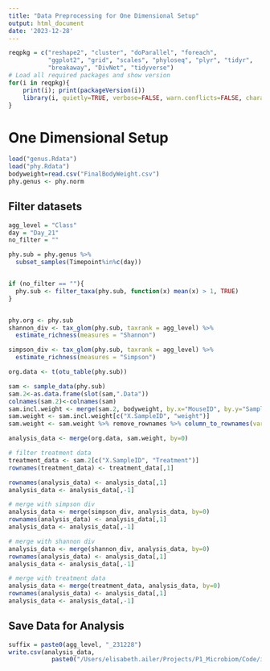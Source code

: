 ```yaml
---
title: "Data Preprocessing for One Dimensional Setup"
output: html_document
date: '2023-12-28'
---
```



```r
reqpkg = c("reshape2", "cluster", "doParallel", "foreach", 
           "ggplot2", "grid", "scales", "phyloseq", "plyr", "tidyr", 
           "breakaway", "DivNet", "tidyverse")
# Load all required packages and show version
for(i in reqpkg){
	print(i); print(packageVersion(i))
	library(i, quietly=TRUE, verbose=FALSE, warn.conflicts=FALSE, character.only=TRUE)
}
```

# One Dimensional Setup

```r
load("genus.Rdata")
load("phy.Rdata")
bodyweight=read.csv("FinalBodyWeight.csv")
phy.genus <- phy.norm

```

## Filter datasets

```r

agg_level = "Class"
day = "Day_21"
no_filter = ""

phy.sub = phy.genus %>%
  subset_samples(Timepoint%in%c(day)) 


if (no_filter == ""){
  phy.sub <- filter_taxa(phy.sub, function(x) mean(x) > 1, TRUE)
}


phy.org <- phy.sub
shannon_div <- tax_glom(phy.sub, taxrank = agg_level) %>%
  estimate_richness(measures = "Shannon")

simpson_div <- tax_glom(phy.sub, taxrank = agg_level) %>%
  estimate_richness(measures = "Simpson")
```


```r
org.data <- t(otu_table(phy.sub))

sam <- sample_data(phy.sub)
sam.2<-as.data.frame(slot(sam,".Data"))
colnames(sam.2)<-colnames(sam)
sam.incl.weight <- merge(sam.2, bodyweight, by.x="MouseID", by.y="Sample.ID")
sam.weight <- sam.incl.weight[c("X.SampleID", "weight")]
sam.weight <- sam.weight %>% remove_rownames %>% column_to_rownames(var="X.SampleID")

analysis_data <- merge(org.data, sam.weight, by=0)

# filter treatment data
treatment_data <- sam.2[c("X.SampleID", "Treatment")]
rownames(treatment_data) <- treatment_data[,1]

rownames(analysis_data) <- analysis_data[,1]
analysis_data <- analysis_data[,-1]

# merge with simpson div
analysis_data <- merge(simpson_div, analysis_data, by=0)
rownames(analysis_data) <- analysis_data[,1]
analysis_data <- analysis_data[,-1]

# merge with shannon div
analysis_data <- merge(shannon_div, analysis_data, by=0)
rownames(analysis_data) <- analysis_data[,1]
analysis_data <- analysis_data[,-1]

# merge with treatment data
analysis_data <- merge(treatment_data, analysis_data, by=0)
rownames(analysis_data) <- analysis_data[,1]
analysis_data <- analysis_data[,-1]
```

## Save Data for Analysis

```r
suffix = paste0(agg_level, "_231228")
write.csv(analysis_data,
            paste0("/Users/elisabeth.ailer/Projects/P1_Microbiom/Code/input/data/divData_",no_filter, "_", day, "_", suffix, ".csv"))
```














